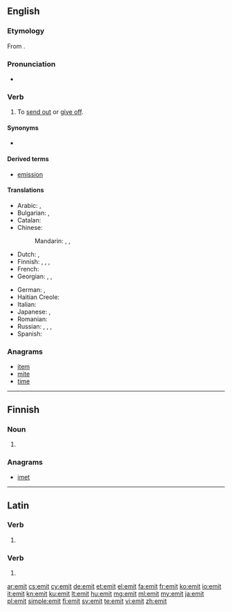 {{also|émit|émît}}
==English==

===Etymology===
From {{etyl|la|en}} {{term|emitto|lang=la}}.

===Pronunciation=== 
* {{IPA|/iˈmɪt/|lang=en}} 

===Verb===
{{en-verb|emit|t|ing}}

# {{context|transitive|lang=en}} To [[send out]] or [[give off]].

====Synonyms====
* {{l|en|outsend}}

====Derived terms====
* [[emission]]

====Translations====
{{trans-top|to send out or give off}}
* Arabic: {{t|ar|نفث|tr=náfatha}},  {{t|ar|أصدر|tr='áSdara}}
* Bulgarian: {{t+|bg|изпускам|sc=Cyrl}}, {{t+|bg|излъчвам|sc=Cyrl}}
* Catalan: {{t+|ca|emetre}}
* Chinese:
*: Mandarin: {{t+|cmn|排放|tr=páifàng|sc=Hani}},  {{t+|cmn|散發|sc=Hani}},  {{t+|cmn|散发|tr=sànfā|sc=Hani}}
* Dutch: {{t+|nl|uitzenden}}, {{t+|nl|afgeven}}
* Finnish: {{t+|fi|päästää}}, {{t|fi|emittoida}}, {{t+|fi|lähettää}}, {{t+|fi|säteillä}}
* French: {{t+|fr|émettre}}
* Georgian: {{t|ka|გამოცემა|sc=Geor}}, {{t|ka|გამოყოფა|sc=Geor}}, {{t|ka|გამოსხივება|sc=Geor}}
{{trans-mid}}
* German: {{t+|de|emittieren}},  {{t|de|aussenden}}
* Haitian Creole: {{t|ht|emèt}}
* Italian: {{t+|it|emettere}}
* Japanese: {{t|ja|放つ|tr=はなつ, hanatsu}},  {{t+|ja|放射|alt=放射する|tr=ほうしゃする, hōsha-surú}}
* Romanian: {{t+|ro|emite}}
* Russian: {{t+|ru|выбрасывать|tr=vybrásyvat'}},  {{t+|ru|выделять|tr=vydelját'}},  {{t+|ru|испускать|tr=ispuskát'}},  {{t+|ru|извергать|tr=izvergát'}}
* Spanish: {{t+|es|emitir}}
{{trans-bottom}}

===Anagrams===
* [[item]]
* [[mite]]
* [[time]]

----

==Finnish==

===Noun===
{{head|fi|noun form}}

# {{plural of|emi|lang=fi}}

===Anagrams===
* [[imet#Finnish|imet]]

----

==Latin==

===Verb===
{{la-verb-form|emit}}

# {{conjugation of|emō||3|s|pres|act|ind|lang=la}}

===Verb===
{{la-verb-form|ēmit}}

# {{conjugation of|emō||3|s|perf|act|ind|lang=la}}

[[ar:emit]]
[[cs:emit]]
[[cy:emit]]
[[de:emit]]
[[et:emit]]
[[el:emit]]
[[fa:emit]]
[[fr:emit]]
[[ko:emit]]
[[io:emit]]
[[it:emit]]
[[kn:emit]]
[[ku:emit]]
[[lt:emit]]
[[hu:emit]]
[[mg:emit]]
[[ml:emit]]
[[my:emit]]
[[ja:emit]]
[[pl:emit]]
[[simple:emit]]
[[fi:emit]]
[[sv:emit]]
[[te:emit]]
[[vi:emit]]
[[zh:emit]]